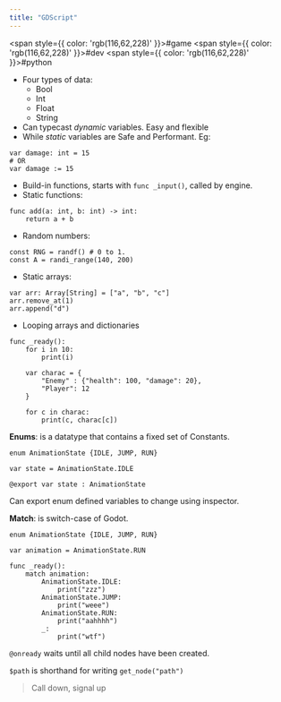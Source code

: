 ```yaml
---
title: "GDScript"
---
```



<span style={{ color: 'rgb(116,62,228)' }}>#game</span> <span style={{ color: 'rgb(116,62,228)' }}>#dev</span> <span style={{ color: 'rgb(116,62,228)' }}>#python</span> 

- Four types of data:
	- Bool
	- Int
	- Float
	- String
- Can typecast *dynamic* variables. Easy and flexible
- While *static* variables are Safe and Performant. Eg:
```gdscript
var damage: int = 15
# OR
var damage := 15
```

- Build-in functions, starts with `func _input()`, called by engine.
- Static functions:
```gdscript
func add(a: int, b: int) -> int:
	return a + b
```

- Random numbers:
```gdscript
const RNG = randf() # 0 to 1.
const A = randi_range(140, 200)
```

- Static arrays:
```gdscript
var arr: Array[String] = ["a", "b", "c"]
arr.remove_at(1)
arr.append("d")
```

- Looping arrays and dictionaries
```gdscript
func _ready():
	for i in 10:
		print(i)
	
	var charac = {
		"Enemy" : {"health": 100, "damage": 20},
		"Player": 12
	}

	for c in charac:
		print(c, charac[c])
```

**Enums**: is a datatype that contains a fixed set of Constants.

```gdscript
enum AnimationState {IDLE, JUMP, RUN}

var state = AnimationState.IDLE

@export var state : AnimationState
```

Can export enum defined variables to change using inspector.

**Match**: is switch-case of Godot.

```gdscript
enum AnimationState {IDLE, JUMP, RUN}

var animation = AnimationState.RUN

func _ready():
	match animation:
		AnimationState.IDLE:
			print("zzz")
		AnimationState.JUMP:
			print("weee")
		AnimationState.RUN:
			print("aahhhh")
		_:
			print("wtf")
```

`@onready` waits until all child nodes have been created.

`$path` is shorthand for writing `get_node("path")`

> Call down, signal up

